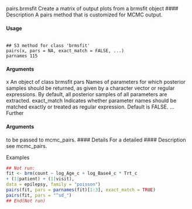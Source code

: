 pairs.brmsfit Create a matrix of output plots from a brmsfit object
#### Description 
A pairs method that is customized for MCMC output.

#### Usage
<pre><code>
## S3 method for class 'brmsfit'
pairs(x, pars = NA, exact_match = FALSE, ...)
parnames 115
</code></pre>
#### Arguments

x An object of class brmsfit
pars Names of parameters for which posterior samples should be returned, as given
by a character vector or regular expressions. By default, all posterior samples of
all parameters are extracted.
exact_match Indicates whether parameter names should be matched exactly or treated as regular
expression. Default is FALSE.
... Further </code></pre>
#### Arguments
 to be passed to mcmc_pairs.
#### Details
For a detailed #### Description  see mcmc_pairs.

Examples
```r
## Not run:
fit <- brm(count ~ log_Age_c + log_Base4_c * Trt_c
+ (1|patient) + (1|visit),
data = epilepsy, family = "poisson")
pairs(fit, pars = parnames(fit)[1:3], exact_match = TRUE)
pairs(fit, pars = "^sd_")
## End(Not run)
```

